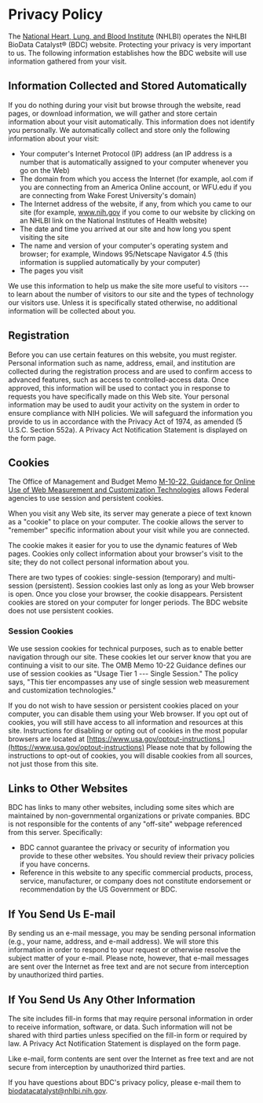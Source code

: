 
<PageContent width="95%" maxWidth="1200px" center gutters>

# Privacy Policy

The [National Heart, Lung, and Blood Institute](https://www.nhlbi.nih.gov/) (NHLBI) operates the NHLBI BioData Catalyst® (BDC) website. Protecting your privacy is very important to us. The following information establishes how the BDC website will use information gathered from your visit.


## Information Collected and Stored Automatically
If you do nothing during your visit but browse through the website, read pages, or download information, we will gather and store certain information about your visit automatically. This information does not identify you personally. We automatically collect and store only the following information about your visit:

-   Your computer's Internet Protocol (IP) address (an IP address is a number that is automatically assigned to your computer whenever you go on the Web)
-   The domain from which you access the Internet (for example, aol.com if you are connecting from an America Online account, or WFU.edu if you are connecting from Wake Forest University's domain)
-   The Internet address of the website, if any, from which you came to our site (for example, www.nih.gov if you come to our website by clicking on an NHLBI link on the National Institutes of Health website)
-   The date and time you arrived at our site and how long you spent visiting the site
-   The name and version of your computer's operating system and browser; for example, Windows 95/Netscape Navigator 4.5 (this information is supplied automatically by your computer)
-   The pages you visit

We use this information to help us make the site more useful to visitors --- to learn about the number of visitors to our site and the types of technology our visitors use. Unless it is specifically stated otherwise, no additional information will be collected about you.


## Registration
Before you can use certain features on this website, you must register. Personal information such as name, address, email, and institution are collected during the registration process and are used to confirm access to advanced features, such as access to controlled-access data. Once approved, this information will be used to contact you in response to requests you have specifically made on this Web site. Your personal information may be used to audit your activity on the system in order to ensure compliance with NIH policies. We will safeguard the information you provide to us in accordance with the Privacy Act of 1974, as amended (5 U.S.C. Section 552a). A Privacy Act Notification Statement is displayed on the form page.


## Cookies
The Office of Management and Budget Memo [M-10-22, Guidance for Online Use of Web Measurement and Customization Technologies](https://www.nih.gov/sites/default/files/misc/m10-22.pdf) allows Federal agencies to use session and persistent cookies.

When you visit any Web site, its server may generate a piece of text known as a "cookie" to place on your computer. The cookie allows the server to "remember" specific information about your visit while you are connected.

The cookie makes it easier for you to use the dynamic features of Web pages. Cookies only collect information about your browser's visit to the site; they do not collect personal information about you.

There are two types of cookies: single-session (temporary) and multi-session (persistent). Session cookies last only as long as your Web browser is open. Once you close your browser, the cookie disappears. Persistent cookies are stored on your computer for longer periods. The BDC website does not use persistent cookies.


### Session Cookies
We use session cookies for technical purposes, such as to enable better navigation through our site. These cookies let our server know that you are continuing a visit to our site. The OMB Memo 10-22 Guidance defines our use of session cookies as "Usage Tier 1 --- Single Session." The policy says, "This tier encompasses any use of single session web measurement and customization technologies."

If you do not wish to have session or persistent cookies placed on your computer, you can disable them using your Web browser. If you opt out of cookies, you will still have access to all information and resources at this site. Instructions for disabling or opting out of cookies in the most popular browsers are located at [https://www.usa.gov/optout-instructions.](https://www.usa.gov/optout-instructions) Please note that by following the instructions to opt-out of cookies, you will disable cookies from all sources, not just those from this site.


## Links to Other Websites
BDC has links to many other websites, including some sites which are maintained by non-governmental organizations or private companies. BDC is not responsible for the contents of any "off-site" webpage referenced from this server. Specifically:

-   BDC cannot guarantee the privacy or security of information you provide to these other websites. You should review their privacy policies if you have concerns.
-   Reference in this website to any specific commercial products, process, service, manufacturer, or company does not constitute endorsement or recommendation by the US Government or BDC.

## If You Send Us E-mail

By sending us an e-mail message, you may be sending personal information (e.g., your name, address, and e-mail address). We will store this information in order to respond to your request or otherwise resolve the subject matter of your e-mail. Please note, however, that e-mail messages are sent over the Internet as free text and are not secure from interception by unauthorized third parties.

## If You Send Us Any Other Information

The site includes fill-in forms that may require personal information in order to receive information, software, or data. Such information will not be shared with third parties unless specified on the fill-in form or required by law. A Privacy Act Notification Statement is displayed on the form page.

Like e-mail, form contents are sent over the Internet as free text and are not secure from interception by unauthorized third parties.

If you have questions about BDC's privacy policy, please e-mail them to [biodatacatalyst@nhlbi.nih.gov](mailto:biodatacatalyst@nhlbi.nih.gov).
</PageContent>